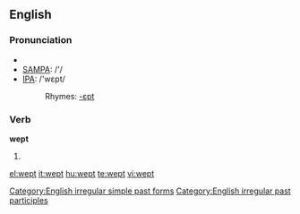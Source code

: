 ==English==

===Pronunciation===
*{{audio|en-us-wept.ogg|Audio (US)}}
*[[w:SAMPA|SAMPA]]: /'/
*[[w:IPA|IPA]]: /'wεpt/
*:Rhymes: [[Rhymes:English:-ɛpt|-ɛpt]]

===Verb===
'''wept'''
# {{past of|[[weep]]}}

[[Category:English irregular simple past forms]]
[[Category:English irregular past participles]]

[[el:wept]]
[[it:wept]]
[[hu:wept]]
[[te:wept]]
[[vi:wept]]